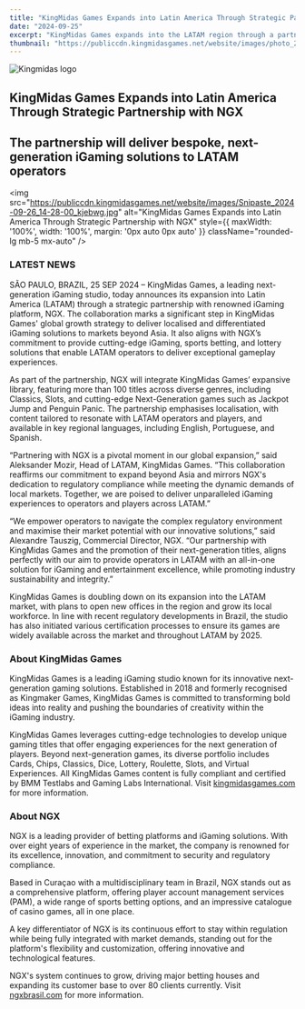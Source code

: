 ```yaml
---
title: "KingMidas Games Expands into Latin America Through Strategic Partnership with NGX"
date: "2024-09-25"
excerpt: "KingMidas Games expands into the LATAM region through a partnership with NGX to deliver next-gen iGaming solutions."
thumbnail: "https://publiccdn.kingmidasgames.net/website/images/photo_2024-09-26_14-08-37_jffsxc.jpg"
---
```



<div className="newsContent" style={{ maxWidth: '750px', margin: '0 auto', color: 'white' }}>
  <div className="newsHeader" style={{ textAlign: 'center', marginBottom: '20px' }}>
    <div style={{ display: 'flex', justifyContent: 'center', marginBottom: '10px' }}>
      <Image
        src="/logo.png"
        alt="Kingmidas logo"
        width={300}
        height={100}
        priority
      />
    </div>
    <h2 className="text-lg font-bold Montserrat">KingMidas Games Expands into Latin America Through Strategic Partnership with NGX</h2>
    <h2 className="text-lg Montserrat italic">The partnership will deliver bespoke, next-generation iGaming solutions to LATAM operators</h2>
  </div>

  <img
    src="https://publiccdn.kingmidasgames.net/website/images/Snipaste_2024-09-26_14-28-00_kjebwg.jpg"
    alt="KingMidas Games Expands into Latin America Through Strategic Partnership with NGX"
    style={{ maxWidth: '100%', width: '100%', margin: '0px auto 0px auto' }}
    className="rounded-lg mb-5 mx-auto"
  />

  <h3 className="text-center text-xl font-bold uppercase Montserrat golden" style={{ margin: '50px auto 0px auto' }}>LATEST NEWS</h3>

  <div style={{ margin: '20px auto 0px auto', textAlign: "justify" }}>
    <p className="text-lg mb-5">
      <label className="font-bold">SÃO PAULO, BRAZIL, 25 SEP 2024</label> – KingMidas Games, a leading next-generation iGaming studio, today announces its expansion into Latin America (LATAM) through a strategic partnership with renowned iGaming platform, NGX. The collaboration marks a significant step in KingMidas Games' global growth strategy to deliver localised and differentiated iGaming solutions to markets beyond Asia. It also aligns with NGX’s commitment to provide cutting-edge iGaming, sports betting, and lottery solutions that enable LATAM operators to deliver exceptional gameplay experiences.
    </p>
    <p className="text-lg mb-5 mt-4">
      As part of the partnership, NGX will integrate KingMidas Games’ expansive library, featuring more than 100 titles across diverse genres, including Classics, Slots, and cutting-edge Next-Generation games such as Jackpot Jump and Penguin Panic. The partnership emphasises localisation, with content tailored to resonate with LATAM operators and players, and available in key regional languages, including English, Portuguese, and Spanish.
    </p>
    <p className="text-lg mb-5 mt-4">
      “Partnering with NGX is a pivotal moment in our global expansion,” said <label className="font-bold">Aleksander Mozir, Head of LATAM, KingMidas Games.</label> “This collaboration reaffirms our commitment to expand beyond Asia and mirrors NGX's dedication to regulatory compliance while meeting the dynamic demands of local markets. Together, we are poised to deliver unparalleled iGaming experiences to operators and players across LATAM.”
    </p>
    <p className="text-lg mb-5 mt-4">
      “We empower operators to navigate the complex regulatory environment and maximise their market potential with our innovative solutions,” said <label className="font-bold">Alexandre Tauszig, Commercial Director, NGX.</label> “Our partnership with KingMidas Games and the promotion of their next-generation titles, aligns perfectly with our aim to provide operators in LATAM with an all-in-one solution for iGaming and entertainment excellence, while promoting industry sustainability and integrity.”
    </p>
    <p className="text-lg mb-5 mt-4">
      KingMidas Games is doubling down on its expansion into the LATAM market, with plans to open new offices in the region and grow its local workforce. In line with recent regulatory developments in Brazil, the studio has also initiated various certification processes to ensure its games are widely available across the market and throughout LATAM by 2025.
    </p>
  </div>

  <h3 className="text-center text-xl uppercase Montserrat golden" style={{ margin: '50px auto 0px auto' }}><label>About KingMidas Games</label></h3>
  <div style={{ margin: '20px auto 0px auto', textAlign: "justify" }}>
    <p className="text-lg mb-5">
      KingMidas Games is a leading iGaming studio known for its innovative next-generation gaming solutions. Established in 2018 and formerly recognised as Kingmaker Games, KingMidas Games is committed to transforming bold ideas into reality and pushing the boundaries of creativity within the iGaming industry.
    </p>
    <p className="text-lg mb-5 mt-4">
      KingMidas Games leverages cutting-edge technologies to develop unique gaming titles that offer engaging experiences for the next generation of players. Beyond next-generation games, its diverse portfolio includes Cards, Chips, Classics, Dice, Lottery, Roulette, Slots, and Virtual Experiences. All KingMidas Games content is fully compliant and certified by BMM Testlabs and Gaming Labs International. Visit <a href='https://kingmidasgames.com/' style={{ color: 'inherit', textDecoration: 'underline' }}>kingmidasgames.com</a> for more information.
    </p>
  </div>

  <h3 className="text-center text-xl uppercase Montserrat golden" style={{ margin: '50px auto 0px auto' }}><label>About NGX</label></h3>
  <div style={{ margin: '20px auto 0px auto', textAlign: "justify" }}>
    <p className="text-lg mb-5">
      NGX is a leading provider of betting platforms and iGaming solutions. With over eight years of experience in the market, the company is renowned for its excellence, innovation, and commitment to security and regulatory compliance.
    </p>
    <p className="text-lg mb-5 mt-4">
      Based in Curaçao with a multidisciplinary team in Brazil, NGX stands out as a comprehensive platform, offering player account management services (PAM), a wide range of sports betting options, and an impressive catalogue of casino games, all in one place.
    </p>
    <p className="text-lg mb-5 mt-4">
      A key differentiator of NGX is its continuous effort to stay within regulation while being fully integrated with market demands, standing out for the platform's flexibility and customization, offering innovative and technological features.
    </p>
    <p className="text-lg mb-6 mt-4">
      NGX's system continues to grow, driving major betting houses and expanding its customer base to over 80 clients currently. Visit <a href='https://ngxbrasil.com/' style={{ color: 'inherit', textDecoration: 'underline' }}>ngxbrasil.com</a> for more information.
    </p>
  </div>
</div>

